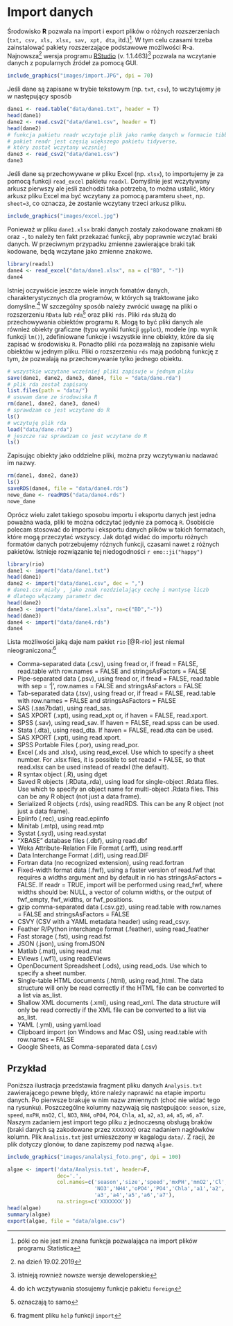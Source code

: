# Import danych {#roz1}

Środowisko **R** pozwala na import i export plików o różnych rozszerzeniach (`txt, csv, xls, xlsx, sav, xpt, dta`, itd.)^[póki co nie jest mi znana funkcja pozwalająca na import plików programu Statistica]. W tym celu czasami trzeba zainstalować pakiety rozszerzające podstawowe możliwości R-a. Najnowsza^[na dzień 19.02.2019] wersja programu [RStudio](https://www.rstudio.com) (v. 1.1.463)^[istnieją rownież nowsze wersje deweloperskie]  pozwala na wczytanie danych z popularnych źródeł za pomocą GUI.

```r
include_graphics("images/import.JPG", dpi = 70)
```

Jeśli dane są zapisane w trybie tekstowym (np. `txt`, `csv`), to wczytujemy je w następujący sposób

```r
dane1 <- read.table("data/dane1.txt", header = T)
head(dane1)
dane2 <- read.csv2("data/dane1.csv", header = T)
head(dane2)
# funkcja pakietu readr wczytuje plik jako ramkę danych w formacie tibble
# pakiet readr jest częsią większego pakietu tidyverse, 
# który został wczytany wczsniej
dane3 <- read_csv2("data/dane1.csv")
dane3
```

Jeśli dane są przechowywane w pliku Excel (np. `xlsx`), to importujemy je za pomocą funkcji `read_excel` pakietu `readxl`. Domyślnie jest wczytywany arkusz pierwszy ale jeśli zachodzi taka potrzeba, to można ustalić, który arkusz pliku Excel ma być wczytany za pomocą paramteru `sheet`, np. `sheet=3`, co oznacza, że zostanie wczytany trzeci arkusz pliku.

```r
include_graphics("images/excel.jpg")
```

Ponieważ w pliku `dane1.xlsx` braki danych zostały zakodowane znakami `BD` oraz `-`, to należy ten fakt przekazać funkcji, aby poprawnie wczytać braki danych. W przeciwnym przypadku zmienne zawierające braki tak kodowane, będą wczytane jako zmienne znakowe.

```r
library(readxl)
dane4 <- read_excel("data/dane1.xlsx", na = c("BD", "-"))
dane4
```

Istniej oczywiście jeszcze wiele innych fomatów danych, charakterystycznych dla programów, w których są traktowane jako domyślne.^[do ich wczytywania stosujemy funkcje pakietu `foreign`] W szczególny sposób należy zwrócić uwagę na pliki o rozszerzeniu `RData` lub `rda`^[oznaczają to samo] oraz pliki `rds`. Pliki `rda` służą do przechowywania obiektów programu `R`. Mogą to być pliki danych ale również obiekty graficzne (typu wyniki funkcji `ggplot`), modele (np. wynik funkcji `lm()`), zdefiniowane funkcje i wszystkie inne obiekty, które da się zapisać w środowisku `R`. Ponadto pliki `rda` pozawalają na zapisanie wielu obiektów w jednym pliku. Pliki o rozszerzeniu `rds` mają podobną funkcję z tym, że pozwalają na przechowywanie tylko jednego obiektu.

```r
# wszystkie wczytane wcześniej pliki zapisuje w jednym pliku
save(dane1, dane2, dane3, dane4, file = "data/dane.rda")
# plik rda został zapisany
list.files(path = "data/")
# usuwam dane ze środowiska R
rm(dane1, dane2, dane3, dane4)
# sprawdzam co jest wczytane do R
ls()
# wczytuję plik rda
load("data/dane.rda")
# jeszcze raz sprawdzam co jest wczytane do R
ls()
```

Zapisując obiekty jako oddzielne pliki, można przy wczytywaniu nadawać im nazwy.

```r
rm(dane1, dane2, dane3)
ls()
saveRDS(dane4, file = "data/dane4.rds")
nowe_dane <- readRDS("data/dane4.rds")
nowe_dane
```

Oprócz wielu zalet takiego sposobu importu i eksportu danych jest jedna poważna wada, pliki te można odczytać jedynie za pomocą `R`. Osobiście polecam stosować do importu i eksportu danych plików w takich formatach, które mogą przeczytać wszyscy. Jak dotąd widać do importu różnych formatów danych potrzebujemy różnych funkcji, czasami nawet z różnych pakietów. Istnieje rozwiązanie tej niedogodności `r emo::ji("happy")`

```r
library(rio)
dane1 <- import("data/dane1.txt")
head(dane1)
dane2 <- import("data/dane1.csv", dec = ",")
# dane1.csv miały , jako znak rozdzielający cechę i mantysę liczb
# dlatego włączamy parametr dec
head(dane2)
dane3 <- import("data/dane1.xlsx", na=c("BD","-"))
head(dane3)
dane4 <- import("data/dane4.rds")
dane4
```


Lista możliwości jaką daje nam pakiet `rio` [@R-rio] jest niemal nieograniczona:^[fragment pliku `help` funkcji `import`]

- Comma-separated data (.csv), using fread or, if fread = FALSE, read.table with row.names = FALSE and stringsAsFactors = FALSE
- Pipe-separated data (.psv), using fread or, if fread = FALSE, read.table with sep = '|', row.names = FALSE and stringsAsFactors = FALSE
- Tab-separated data (.tsv), using fread or, if fread = FALSE, read.table with row.names = FALSE and stringsAsFactors = FALSE
- SAS (.sas7bdat), using read_sas.
- SAS XPORT (.xpt), using read_xpt or, if haven = FALSE, read.xport.
- SPSS (.sav), using read_sav. If haven = FALSE, read.spss can be used.
- Stata (.dta), using read_dta. If haven = FALSE, read.dta can be used.
- SAS XPORT (.xpt), using read.xport.
- SPSS Portable Files (.por), using read_por.
- Excel (.xls and .xlsx), using read_excel. Use which to specify a sheet number. For .xlsx files, it is possible to set readxl = FALSE, so that read.xlsx can be used instead of readxl (the default).
- R syntax object (.R), using dget
- Saved R objects (.RData,.rda), using load for single-object .Rdata files. Use which to specify an object name for multi-object .Rdata files. This can be any R object (not just a data frame).
- Serialized R objects (.rds), using readRDS. This can be any R object (not just a data frame).
- Epiinfo (.rec), using read.epiinfo
- Minitab (.mtp), using read.mtp
- Systat (.syd), using read.systat
- "XBASE" database files (.dbf), using read.dbf
- Weka Attribute-Relation File Format (.arff), using read.arff
- Data Interchange Format (.dif), using read.DIF
- Fortran data (no recognized extension), using read.fortran
- Fixed-width format data (.fwf), using a faster version of read.fwf that requires a widths argument and by default in rio has stringsAsFactors = FALSE. If readr = TRUE, import will be performed using read_fwf, where widths should be: NULL, a vector of column widths, or the output of fwf_empty, fwf_widths, or fwf_positions.
- gzip comma-separated data (.csv.gz), using read.table with row.names = FALSE and stringsAsFactors = FALSE
- CSVY (CSV with a YAML metadata header) using read_csvy.
- Feather R/Python interchange format (.feather), using read_feather
- Fast storage (.fst), using read.fst
- JSON (.json), using fromJSON
- Matlab (.mat), using read.mat
- EViews (.wf1), using readEViews
- OpenDocument Spreadsheet (.ods), using read_ods. Use which to specify a sheet number.
- Single-table HTML documents (.html), using read_html. The data structure will only be read correctly if the HTML file can be converted to a list via as_list.
- Shallow XML documents (.xml), using read_xml. The data structure will only be read correctly if the XML file can be converted to a list via as_list.
- YAML (.yml), using yaml.load
- Clipboard import (on Windows and Mac OS), using read.table with row.names = FALSE
- Google Sheets, as Comma-separated data (.csv)

## Przykład {#przyk1}

Poniższa ilustracja przedstawia fragment pliku danych `Analysis.txt` zawierającego pewne błędy, które należy naprawić na etapie importu danych. Po pierwsze brakuje w nim nazw zmiennych (choć nie widać tego na rysunku). Poszczególne kolumny nazywają się następująco: `season`, `size`, `speed`, `mxPH`, `mnO2`, `Cl`, `NO3`, `NH4`, `oPO4`, `PO4`, `Chla`, `a1`, `a2`, `a3`, `a4`, `a5`, `a6`, `a7`. Naszym zadaniem jest import tego pliku z jednoczesną obsługą braków (braki danych są zakodowane przez `XXXXXXX`) oraz nadaniem nagłówków kolumn. Plik `Analisis.txt` jest umieszczony w kagalogu `data/`. Z racji, że plik dotyczy glonów, to dane zapiszemy pod nazwą `algae`.

```r
include_graphics("images/analalysi_foto.png", dpi = 100)
```

```r
algae <- import('data/Analysis.txt', header=F, 
                dec='.', 
                col.names=c('season','size','speed','mxPH','mnO2','Cl',
                            'NO3','NH4','oPO4','PO4','Chla','a1','a2',
                            'a3','a4','a5','a6','a7'),
                na.strings=c('XXXXXXX'))
head(algae)
summary(algae)
export(algae, file = "data/algae.csv")
```
